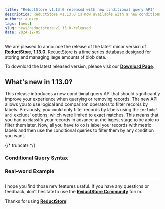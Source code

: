 ```yaml
---
title: "ReductStore v1.13.0 released with new conditional query API"
description: ReductStore v1.13.0 is now available with a new conditional query API that allows use logical and comparison operators to filter records by labels when quering or removing
authors: alexey
tags: [news]
slug: news/reductstore-v1_13_0-released
date: 2024-12-05
---
```


We are pleased to announce the release of the latest minor version of [**ReductStore**](/), [**1.13.0**](https://github.com/reductstore/reductstore/releases/tag/v1.13.0). ReductStore is a time series database designed for storing and managing large amounts of blob data.

To download the latest released version, please visit our [**Download Page**](/download).

## What's new in 1.13.0?

This release introduces a new conditional query API that should significantly improve your experience when querying or removing records. The new API allows you to use logical and comparison operators to filter records by labels.
Previously, you could only filter records by labels using the `include' and `exclude' options, which were limited to exact matches. This means that you had to classify your records in advance at the ingest stage to be able to filter them later.
Now, all you have to do is label your records with metric labels and then use the conditional queries to filter them by any condition you want.

{/* truncate */}

### Conditional Query Syntax

### Real-world Example

---

I hope you find those new features useful. If you have any questions or feedback, don’t hesitate to use the [**ReductStore Community**](https://community.reduct.store) forum.

Thanks for using [**ReductStore**](https://www.reduct.store/)!
